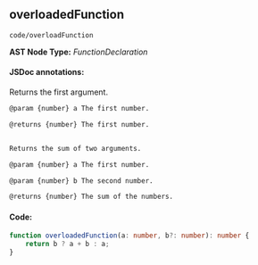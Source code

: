 
<Meta title="code/overloadFunction" />

## overloadedFunction
`code/overloadFunction`

**AST Node Type:** *FunctionDeclaration*

#### JSDoc annotations:

Returns the first argument.

```bash
@param {number} a The first number.

@returns {number} The first number.


Returns the sum of two arguments.

@param {number} a The first number.

@param {number} b The second number.

@returns {number} The sum of the numbers.
```

#### Code:

```ts
function overloadedFunction(a: number, b?: number): number {
    return b ? a + b : a;
}

```

